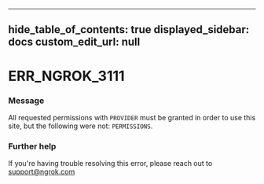 
---
hide_table_of_contents: true
displayed_sidebar: docs
custom_edit_url: null
---


# ERR_NGROK_3111

### Message
All requested permissions with `PROVIDER` must be granted in order to use this site, but the following were not: `PERMISSIONS`.

### Further help
If you're having trouble resolving this error, please reach out to [support@ngrok.com](mailto:support@ngrok.com?subject=Help%20with%20ERR_NGROK_3111)


<ErrorDetails error='err_ngrok_3111' />

